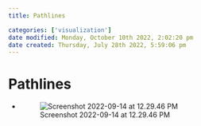 ```yaml
---
title: Pathlines

categories: ['visualization']
date modified: Monday, October 10th 2022, 2:02:20 pm
date created: Thursday, July 28th 2022, 5:59:06 pm
---
```


# Pathlines
- ![Screenshot 2022-09-14 at 12.29.46 PM](images/Screenshot%202022-09-14%20at%2012.29.46%20PM.png)



